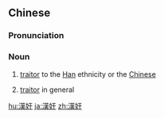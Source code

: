 {{also|汉奸}}
==Chinese==
{{zh-forms|s=汉奸}}

===Pronunciation===
{{zh-pron
|m=Hànjiān
|cat=n
}}

===Noun===
{{zh-noun}}

# {{lb|zh|originally}} [[traitor]] to the [[Han]] ethnicity or the [[Chinese]]
# {{lb|zh|by extension}} [[traitor]] in general

{{zh-cat|Advanced}}

[[hu:漢奸]]
[[ja:漢奸]]
[[zh:漢奸]]